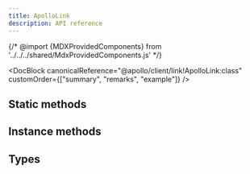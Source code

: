 ```yaml
---
title: ApolloLink
description: API reference
---
```


{/* @import {MDXProvidedComponents} from '../../../shared/MdxProvidedComponents.js' */}

<DocBlock
  canonicalReference="@apollo/client/link!ApolloLink:class"
  customOrder={["summary", "remarks", "example"]}
/>

## Static methods

<FunctionDetails
  canonicalReference="@apollo/client/link!ApolloLink.concat:member(1)"
  headingLevel={3}
  result={false}
/>

<FunctionDetails
  canonicalReference="@apollo/client/link!ApolloLink.empty:member(1)"
  headingLevel={3}
  result={false}
/>

<FunctionDetails
  canonicalReference="@apollo/client/link!ApolloLink.execute:member(1)"
  headingLevel={3}
  result={false}
/>

<FunctionDetails
  canonicalReference="@apollo/client/link!ApolloLink.from:member(1)"
  headingLevel={3}
  result={false}
/>

<FunctionDetails
  canonicalReference="@apollo/client/link!ApolloLink.split:member(1)"
  headingLevel={3}
  result={false}
/>

## Instance methods

<FunctionDetails
  canonicalReference="@apollo/client/link!ApolloLink#concat:member(1)"
  headingLevel={3}
  result={false}
/>

<FunctionDetails
  canonicalReference="@apollo/client/link!ApolloLink#split:member(1)"
  headingLevel={3}
  result={false}
/>

## Types

<InterfaceDetails
  canonicalReference="@apollo/client/link!ApolloLink.ExecuteContext:interface"
  headingLevel={3}
  displayName="ApolloLink.ExecuteContext"
/>

<InterfaceDetails
  canonicalReference="@apollo/client/link!ApolloLink.Request:interface"
  headingLevel={3}
  displayName="ApolloLink.Request"
/>

<FunctionDetails
  canonicalReference="@apollo/client/link!ApolloLink.DocumentationTypes.RequestHandler:function(1)"
  headingLevel={3}
  result={false}
  displayName="ApolloLink.RequestHandler"
/>

<InterfaceDetails
  canonicalReference="@apollo/client/link!ApolloLink.Operation:interface"
  headingLevel={3}
  displayName="ApolloLink.Operation"
/>

<InterfaceDetails
  canonicalReference="@apollo/client/link!ApolloLink.OperationContext:interface"
  headingLevel={3}
  displayName="ApolloLink.OperationContext"
/>
